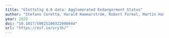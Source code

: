 ```yaml
---
title: "Glottolog 4.6 data: Agglomerated Endangerment Status"
author: "Stefano Coretta, Harald Hammarström, Robert Forkel, Martin Haspelmath, Sebastian Bank"
year: 2022
doi: "10.1017/S0025100322000044"
url: "https://osf.io/vry3h/"
---
```


